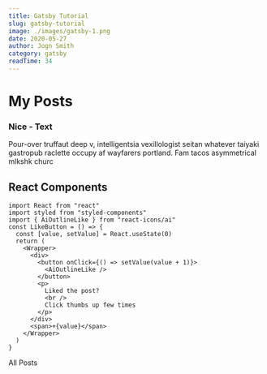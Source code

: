 ```yaml
---
title: Gatsby Tutorial
slug: gatsby-tutorial
image: ./images/gatsby-1.png
date: 2020-05-27
author: Jogn Smith
category: gatsby
readTime: 34
---
```



<h1> My Posts </h1>

<div className="nice-text">

<h3>Nice - Text</h3>

<FiInfo className="nice-text-icon"></FiInfo>

Pour-over truffaut deep v, intelligentsia vexillologist seitan whatever taiyaki gastropub raclette occupy af wayfarers portland. Fam tacos asymmetrical mlkshk churc

</div>

<h2> React Components </h2>

<Counter></Counter>

<LikeButton></LikeButton>

```
import React from "react"
import styled from "styled-components"
import { AiOutlineLike } from "react-icons/ai"
const LikeButton = () => {
  const [value, setValue] = React.useState(0)
  return (
    <Wrapper>
      <div>
        <button onClick={() => setValue(value + 1)}>
          <AiOutlineLike />
        </button>
        <p>
          Liked the post?
          <br />
          Click thumbs up few times
        </p>
      </div>
      <span>+{value}</span>
    </Wrapper>
  )
}
```

<Link to="/posts" className="btn center-btn">
  All Posts
</Link>

